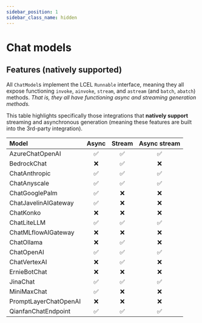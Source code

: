 ```yaml
---
sidebar_position: 1
sidebar_class_name: hidden
---
```


# Chat models


## Features (natively supported)
All `ChatModel`s implement the LCEL `Runnable` interface, meaning they all expose functioning `invoke`, `ainvoke`, `stream`, and `astream` (and `batch`, `abatch`) methods.
*That is, they all have functioning async and streaming generation methods.*

This table highlights specifically those integrations that **natively support** streaming and asynchronous generation (meaning these features are built into the 3rd-party integration).

Model|Async|Stream|Async stream
:-|:-:|:-:|:-:
AzureChatOpenAI|✅|✅|✅
BedrockChat|❌|✅|❌
ChatAnthropic|✅|✅|✅
ChatAnyscale|✅|✅|✅
ChatGooglePalm|✅|❌|❌
ChatJavelinAIGateway|✅|❌|❌
ChatKonko|❌|❌|❌
ChatLiteLLM|✅|✅|✅
ChatMLflowAIGateway|❌|❌|❌
ChatOllama|❌|✅|❌
ChatOpenAI|✅|✅|✅
ChatVertexAI|❌|✅|❌
ErnieBotChat|❌|❌|❌
JinaChat|✅|✅|✅
MiniMaxChat|✅|❌|❌
PromptLayerChatOpenAI|❌|❌|❌
QianfanChatEndpoint|✅|✅|✅

<DocCardList />
